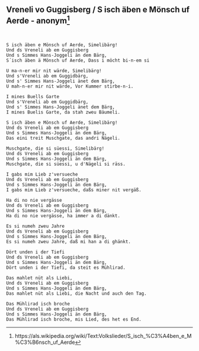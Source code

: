 ## Vreneli vo Guggisberg / S isch äben e Mönsch uf Aerde - anonym[^8]

[^8]: https://als.wikipedia.org/wiki/Text:Volkslieder/S_isch_%C3%A4ben_e_M%C3%B6nsch_uf_Aerde

```


S isch äben e Mönsch uf Aerde, Simelibärg!
Und ds Vreneli ab em Guggisberg
Und s Simmes Hans-Joggeli än dem Bärg,
S´isch äben ä Mönsch uf Aerde, Dass i möcht bi-n-em si

U ma-n-er mir nit wärde, Simelibärg!
Und s'Vreneli ab em Guggidbärg,
Und s' Simmes Hans-Joggeli änet dem Bärg,
U mah-n-er mir nit wärde, Vor Kummer stirbe-n-i.

I mines Buells Garte
Und s'Vreneli ab em Guggidbärg,
Und s' Simmes Hans-Joggeli änet dem Bärg,
I mines Buelis Garte, da stah zweu Bäumeli.

S isch äben e Mönsch uf Aerde, Simelibärg!
Und ds Vreneli ab em Guggisberg
Und s Simmes Hans-Joggeli än dem Bärg,
Das eini treit Muschgate, das andri Nägeli.

Muschgate, die si süessi, Simelibärg!
Und ds Vreneli ab em Guggisberg
Und s Simmes Hans-Joggeli än dem Bärg,
Muschgate, die si süessi, u d'Nägeli si räss.

I gabs mim Lieb z'versueche
Und ds Vreneli ab em Guggisberg
Und s Simmes Hans-Joggeli än dem Bärg,
I gabs mim Lieb z'versueche, daßs miner nit vergäß.

Ha di no nie vergässe
Und ds Vreneli ab em Guggisberg
Und s Simmes Hans-Joggeli än dem Bärg,
Ha di no nie vergässe, ha immer a di dänkt.

Es si numeh zweu Jahre
Und ds Vreneli ab em Guggisberg
Und s Simmes Hans-Joggeli än dem Bärg,
Es si numeh zweu Jahre, daß mi han a di ghänkt.

Dört unden i der Tiefi
Und ds Vreneli ab em Guggisberg
Und s Simmes Hans-Joggeli än dem Bärg,
Dört unden i der Tiefi, da steit es Mühlirad.

Das mahlet nüt als Liebi,
Und ds Vreneli ab em Guggisberg
Und s Simmes Hans-Joggeli än dem Bärg,
Das mahlet nüt als Liebi, die Nacht und auch den Tag.

Das Mühlirad isch broche
Und ds Vreneli ab em Guggisberg
Und s Simmes Hans-Joggeli än dem Bärg,
Das Mühlirad isch broche, mis Lied, des het es End.
```
